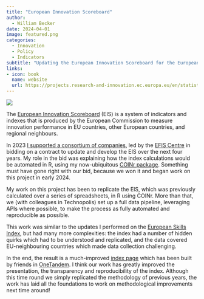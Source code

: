 ```yaml
---
title: "European Innovation Scoreboard"
author:
  - William Becker
date: 2024-04-01
image: featured.png
categories:
  - Innovation
  - Policy
  - Indicators
subtitle: "Updating the European Innovation Scoreboard for the European Commission"
links:
- icon: book
  name: website
  url: https://projects.research-and-innovation.ec.europa.eu/en/statistics/performance-indicators/european-innovation-scoreboard/eis-2024#/eis
---
```


![](featured.png)

The [European Innovation Scoreboard](https://research-and-innovation.ec.europa.eu/statistics/performance-indicators/european-innovation-scoreboard_en) (EIS) is a system of indicators and indexes that is produced by the European Commission to measure innovation performance in EU countries, other European countries, and regional neighbours.

In 2023 [I supported a consortium of companies](https://www.willbecker.me/posts/2023-11-17_eis_bid/), led by the [EFIS Centre](https://www.efiscentre.eu/) in bidding on a contract to update and develop the EIS over the next four years. My role in the bid was explaining how the index calculations would be automated in R, using my now-ubiquitous [COINr package](https://bluefoxr.github.io/COINr/). Something must have gone right with our bid, because we won it and began work on this project in early 2024.

My work on this project has been to replicate the EIS, which was previously calculated over a series of spreadsheets, in R using COINr. More than that, we (with colleagues in Technopolis) set up a full data pipeline, leveraging APIs where possible, to make the process as fully automated and reproducible as possible.

This work was similar to the updates I performed on the [European Skills Index](https://www.willbecker.me/projects/esi/), but had many more complexities: the index had a number of hidden quirks which had to be understood and replicated, and the data covered EU-neighbouring countries which made data collection challenging.

In the end, the result is a much-improved [index page](https://projects.research-and-innovation.ec.europa.eu/en/statistics/performance-indicators/european-innovation-scoreboard/eis-2024#/eis) which has been built by friends in [OneTandem](https://www.onetandem.com/). I think our work has greatly improved the presentation, the transparency and reproducibility of the index. Although this time round we simply replicated the methodology of previous years, the work has laid all the foundations to work on methodological improvements next time around!
